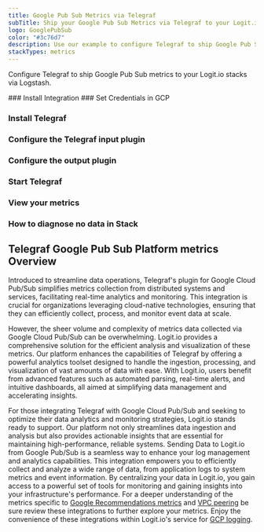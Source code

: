 ```yaml
---
title: Google Pub Sub Metrics via Telegraf
subTitle: Ship your Google Pub Sub Metrics via Telegraf to your Logit.io Stack
logo: GooglePubSub
color: "#3c76d7"
description: Use our example to configure Telegraf to ship Google Pub Sub metrics to Logit.io. Configure Telegraf to send Google Pub Sub metrics to Logstash or Elastic.
stackTypes: metrics
---
```


Configure Telegraf to ship Google Pub Sub metrics to your Logit.io stacks via Logstash.

<Steps>
  ### Install Integration
  <InstallIntegration/>
  ### Set Credentials in GCP

  <SetGCPCredentials intro="Google Pub/Sub is a messaging service provided by Google Cloud that enables scalable and reliable communication between independent applications. It follows a publish-subscribe model, where publishers send messages to topics, and subscribers receive those messages from the subscribed topics. Pub/Sub decouples the sending and receiving of messages, allowing applications to scale independently."/>
  
  ### Install Telegraf

  <InstallTelegraf />

  ### Configure the Telegraf input plugin

  <TelegrafStackDriverInput metric_type="pubsub.googleapis.com"/>

  ### Configure the output plugin

  <TelegrafOutputPlugin />

  ### Start Telegraf

  <StartTelegraf />

  ### View your metrics
  <LaunchStack stackType="metrics" source="Google_Pub_Sub_Metrics_via_Telegraf" utmMedium="metrics" utmCampaign="telegraf-GooglePubSub-metrics" />

  ### How to diagnose no data in Stack

  <DiagnoseNoData />
</Steps>

## Telegraf Google Pub Sub Platform metrics Overview

Introduced to streamline data operations, Telegraf's plugin for Google Cloud Pub/Sub simplifies 
metrics collection from distributed systems and services, facilitating real-time analytics and monitoring. 
This integration is crucial for organizations leveraging cloud-native technologies, ensuring that they 
can efficiently collect, process, and monitor event data at scale.

However, the sheer volume and complexity of metrics data collected via Google Cloud Pub/Sub can be 
overwhelming. Logit.io provides a comprehensive solution for the efficient analysis and visualization 
of these metrics. Our platform enhances the capabilities of Telegraf by offering a powerful analytics 
toolset designed to handle the ingestion, processing, and visualization of vast amounts of data with ease. 
With Logit.io, users benefit from advanced features such as automated parsing, real-time alerts, and 
intuitive dashboards, all aimed at simplifying data management and accelerating insights.

For those integrating Telegraf with Google Cloud Pub/Sub and seeking to optimize their data analytics 
and monitoring strategies, Logit.io stands ready to support. Our platform not only streamlines data 
ingestion and analysis but also provides actionable insights that are essential for maintaining 
high-performance, reliable systems. Sending Data to Logit.io from Google Pub/Sub is a seamless way 
to enhance your log management and analytics capabilities. This integration empowers you to efficiently 
collect and analyze a wide range of data, from application logs to system metrics and event information. 
By centralizing your data in Logit.io, you gain access to a powerful set of tools for monitoring and 
gaining insights into your infrastructure's performance. For a deeper understanding of the metrics specific to 
[Google Recommendations metrics](/integrations/infrastructure-metrics/google-cloud/recommendations-telegraf-metrics) and 
[VPC peering](/integrations/infrastructure-metrics/google-cloud/vpc-telegraf-metrics) be sure review these integrations 
to further explore your metrics. Enjoy the convenience of these integrations within Logit.io's service for 
[GCP logging](https://logit.io/solutions/gcp-logging/).